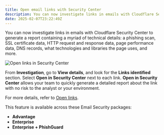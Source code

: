```yaml
---
title: Open email links with Security Center
description: You can now investigate links in emails with Cloudflare Security Center to generate a detailed security report.
date: 2025-02-07T23:22:49Z
---
```


You can now investigate links in emails with Cloudflare Security Center to generate a report containing a myriad of technical details: a phishing scan, SSL certificate data, HTTP request and response data, page performance data, DNS records, what technologies and libraries the page uses, and more. 

![Open links in Security Center](~/assets/images/changelog/email-security/Open-Links-Security-Center.png)

From **Investigation**, go to **View details**, and look for the **Links identified** section. Select **Open in Security Center** next to each link. **Open in Security Center** allows your team to quickly generate a detailed report about the link with no risk to the analyst or your environment. 

For more details, refer to [Open links](/cloudflare-one/email-security/email-monitoring/search-email/#open-links).

This feature is available across these Email Security packages: 

-  **Advantage**
-  **Enterprise** 
-  **Enterprise + PhishGuard** 